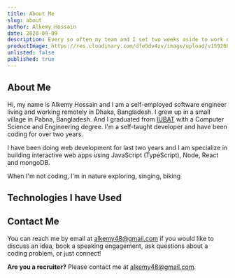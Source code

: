 ```yaml
---
title: About Me
slug: about
author: Alkemy Hossain
date: 2020-09-09
description: Every so often my team and I set two weeks aside to work on a passion project. The bottom is line is ever important, but feeding the soul with an adventure on the side is as well.
productImage: https://res.cloudinary.com/dfe5dv4zv/image/upload/v1592685411/Image_45_2x_aoybmp_eghupd.png
unlisted: false
published: true
---
```


<Section noTopPadding>

## About Me

Hi, my name is Alkemy Hossain and I am a self-employed software engineer living and working remotely in Dhaka, Bangladesh. I grew up in a small village in Pabna, Bangladesh. And I graduated from [IUBAT](https://iubat.edu/) with a Computer Science and Engineering degree. I'm a self-taught developer and have been coding for over two years.

I have been doing web development for last two years and I am specialize in building interactive web apps using JavaScript (TypeScript), Node, React and mongoDB.

When I'm not coding, I'm in nature exploring, singing, biking

## Technologies I have Used

## Contact Me

You can reach me by email at [alkemy48@gmail.com](mailto:alkemy48@gmail.com) if you would like to discuss an idea, book a speaking engagement, ask questions about a coding problem, or just connect!

**Are you a recruiter?** Please contact me at [alkemy48@gmail.com](mailto:alkemy48@gmail.com).

</Section>
